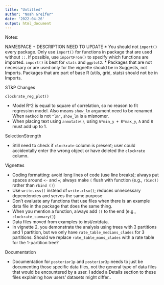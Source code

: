 ```yaml
---
title: "Untitled"
author: "Noah Greifer"
date: '2022-04-26'
output: html_document
---
```


Notes:

NAMESPACE + DESCRIPTION
NEED TO UPDATE
* You should not `import()` every package. Only use `import()` for functions in package that are used without `::`. If possible, use `importFrom()` to specify which functions are imported. `import()` is best for `stats` and `ggplot2`.
* Packages that are not necessary or are used only for the vignette should be in Suggests, not Imports. Packages that are part of base R (utils, grid, stats) should not be in Imports.

ST&P Changes

`clockrate_reg_plot()`

* Model R^2 is equal to square of correlation, so no reason to fit regression model. Also means `show_lm` argument need to be renamed. When `method` is not `"lm"`, `show_lm` is a misnomer.
* When placing text using `annotate()`, using `A*min_y + B*max_y`, `A` and `B` must add up to 1.

SelectionStrength

* Still need to check if `clockrate` column is present; user could accidentally enter the wrong object or have deleted the `clockrate` column.

Vignettes

* Coding formatting: avoid long lines of code (use line breaks); always put spaces around `<-` and `=`; always make `(` flush with function (e.g., `rbind()` rather than `rbind ()`)
* Use `write.csv()` instead of `write.xlsx()`; reduces unnecessary dependencies and serves the same purpose
* Don't evaluate any functions that use files when there is an example data file in the package that does the same thing.
* When you mention a function, always add `()` to the end (e.g., `clockrate_summary()`)
* Data files moved from examples to inst/extdata. 
* In vignette 2, you demonstrate the analysis using trees with 3 partitions and 1 partition, but we only have `rate_table_medians_clades` for 3 partitions. Should we replace `rate_table_mans_clades` with a rate table for the 1-partition tree?

Documentation

* Documentation for `posterior1p` and `posterior3p` needs to just be documenting those specific data files, not the general type of data files that would be encountered by a user. I added a Details section to these files explaining how users' datasets might differ..
